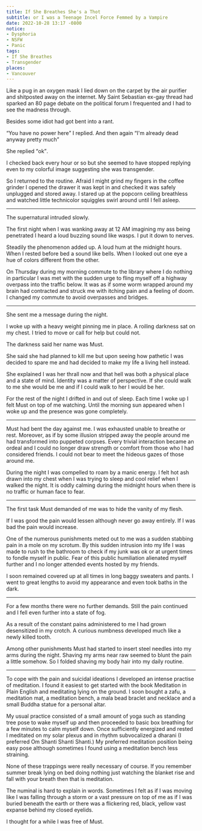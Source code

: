 ```yaml
---
title: If She Breathes She's a Thot
subtitle: or I was a Teenage Incel Force Femmed by a Vampire
date: 2022-10-28 13:17 -0800
notice:
- Dysphoria
- NSFW
- Panic
tags:
- If She Breathes
- Transgender
places:
- Vancouver
---
```


Like a pug in an oxygen mask I lied down on the carpet by the air
purifier and shitposted away on the internet.  My Saint Sebastian
ex-gay thread had sparked an 80 page debate on the political forum I
frequented and I had to see the madness through.

Besides some idiot had got bent into a rant.

<Q>You have no power here</Q> I replied.  And then again <Q>I'm already dead
anyway pretty much</Q>

She replied <Q>ok</Q>.

I checked back every hour or so but she seemed to have stopped
replying even to my colorful image suggesting she was transgender.

So I returned to the routine.  Afraid I might grind my fingers in the
coffee grinder I opened the drawer it was kept in and checked it was
safely unplugged and stored away.  I stared up at the popcorn ceiling
breathless and watched little technicolor squiggles swirl around until
I fell asleep.

***

The supernatural intruded slowly.

The first night when I was wanking away at 12&nbsp;<Abbr>AM</Abbr>
imagining my ass being penetrated I heard a loud buzzing sound like
wasps.  I put it down to nerves.

Steadily the phenomenon added up.  A loud hum at the midnight hours.
When I rested before bed a sound like bells.  When I looked out one
eye a hue of colors different from the other.

On Thursday during my morning commute to the library where I do
nothing in particular I was met with the sudden urge to fling myself
off a highway overpass into the traffic below.  It was as if some worm
wrapped around my brain had contracted and struck me with itching pain
and a feeling of doom.  I changed my commute to avoid overpasses and
bridges.

***

She sent me a message during the night.

I woke up with a heavy weight pinning me in place.  A roiling darkness
sat on my chest.  I tried to move or call for help but could not.

The darkness said her name was Must.

She said she had planned to kill me but upon seeing how pathetic I was
decided to spare me and had decided to make my life a living hell
instead.

She explained I was her thrall now and that hell was both a physical
place and a state of mind.  Identity was a matter of perspective.  If
she could walk to me she would be me and if I could walk to her I
would be her.

For the rest of the night I drifted in and out of sleep.  Each time I
woke up I felt Must on top of me watching.  Until the morning sun
appeared when I woke up and the presence was gone completely.

***

Must had bent the day against me.  I was exhausted unable to breathe
or rest.  Moreover, as if by some illusion stripped away the people
around me had transformed into puppeted corpses.  Every trivial
interaction became an ordeal and I could no longer draw strength or
comfort from those who I had considered friends.  I could not bear to
meet the hideous gazes of those around me.

During the night I was compelled to roam by a manic energy.  I felt
hot ash drawn into my chest when I was trying to sleep and cool relief
when I walked the night.  It is oddly calming during the midnight
hours when there is no traffic or human face to fear.

***

The first task Must demanded of me was to hide the vanity of my flesh.

If I was good the pain would lessen although never go away entirely.
If I was bad the pain would increase.

One of the numerous punishments meted out to me was a sudden stabbing
pain in a mole on my scrotum.  By this sudden intrusion into my life I
was made to rush to the bathroom to check if my junk was ok or at
urgent times to fondle myself in public.  Fear of this public
humiliation alienated myself further and I no longer attended events
hosted by my friends.

I soon remained covered up at all times in long baggy sweaters and
pants.  I went to great lengths to avoid my appearance and even took
baths in the dark.

***

For a few months there were no further demands.  Still the pain
continued and I fell even further into a state of fog.

As a result of the constant pains administered to me I had grown
desensitized in my crotch.  A curious numbness developed much like a
newly killed tooth.

Among other punishments Must had started to insert steel needles into
my arms during the night.  Shaving my arms near raw seemed to blunt
the pain a little somehow.  So I folded shaving my body hair into my
daily routine.

***

To cope with the pain and suicidal ideations I developed an intense
practise of meditation.  I found it easiest to get started with the
book Meditation in Plain English and meditating lying on the ground.
I soon bought a zafu, a meditation mat, a meditation bench, a mala
bead braclet and necklace and a small Buddha statue for a personal
altar.

My usual practice consisted of a small amount of yoga such as standing
tree pose to wake myself up and then proceeded to basic box breathing
for a few minutes to calm myself down.  Once sufficiently energized
and rested I meditated on my solar plexus and in rhythm subvocalized a
dharani (I preferred Om Shanti Shanti Shanti.)  My preferred
meditation position being easy pose although sometimes I found using a
meditation bench less straining.

None of these trappings were really necessary of course.  If you
remember summer break lying on bed doing nothing just watching the
blanket rise and fall with your breath then that is meditation.

The numinal is hard to explain in words.  Sometimes I felt as if I was
moving like I was falling through a storm or a vast pressure on top of
me as if I was buried beneath the earth or there was a flickering red,
black, yellow vast expanse behind my closed eyelids.

I thought for a while I was free of Must.
